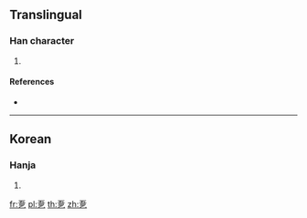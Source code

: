 ==Translingual==

===Han character===
{{Han char|rn=5|rad=乙|as=07|sn=8|four=10717|canj=MMRN|ids=⿱吾乙}}

# {{defn|Han|sort=乙07}}

====References====
* {{Han ref|kx=0084.201|dkj=|dj=|hdz=|uh=341A|ud=13338|bh=|bd=}}

----

==Korean==

===Hanja===
{{ko-hanja|hangeul=올|rv=ol|mr=ol|y=ol}}

# {{defn|lang=ko|sort=乙07}}

[[fr:㐚]]
[[pl:㐚]]
[[th:㐚]]
[[zh:㐚]]